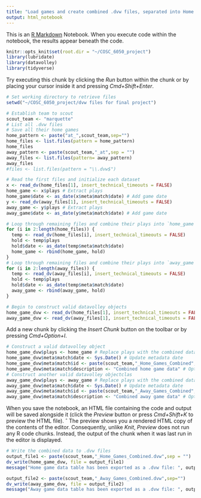 ```yaml
---
title: "Load games and create combined .dvw files, separated into Home and Away"
output: html_notebook
---
```


This is an [R Markdown](http://rmarkdown.rstudio.com) Notebook. When you execute code within the notebook, the results appear beneath the code. 
```r
knitr::opts_knit$set(root.dir = "~/COSC_6050_project")
library(lubridate)
library(datavolley)
library(tidyverse)
```

Try executing this chunk by clicking the *Run* button within the chunk or by placing your cursor inside it and pressing *Cmd+Shift+Enter*. 

```r
# Set working directory to retrieve files
setwd("~/COSC_6050_project/dvw files for final project")

# Establish team to scout
scout_team <- "marquette"
# List all .dvw files
# Save all their home games
home_pattern <- paste("at_",scout_team,sep="")
home_files <- list.files(pattern = home_pattern)
home_files
away_pattern <- paste(scout_team,"_at",sep = "")
away_files <- list.files(pattern= away_pattern)
away_files
#files <- list.files(pattern = "\\.dvw$")

# Read the first files and initialize each dataset
x <- read_dv(home_files[1], insert_technical_timeouts = FALSE)
home_game <- x$plays # Extract plays
home_game$date <- as_date(x$meta$match$date) # Add game date
y <- read_dv(away_files[1], insert_technical_timeouts = FALSE)
away_game <- y$plays # Extract plays
away_game$date <- as_date(y$meta$match$date) # Add game date

# Loop through remaining files and combine their plays into `home_game`
for (i in 2:length(home_files)) {
  temp <- read_dv(home_files[i], insert_technical_timeouts = FALSE)
  hold <- temp$plays
  hold$date <- as_date(temp$meta$match$date)
  home_game <- rbind(home_game, hold)
}
# Loop through remaining files and combine their plays into `away_game`
for (i in 2:length(away_files)) {
  temp <- read_dv(away_files[i], insert_technical_timeouts = FALSE)
  hold <- temp$plays
  hold$date <- as_date(temp$meta$match$date)
  away_game <- rbind(away_game, hold)
}

# Begin to construct valid datavolley objects
home_game_dvw <- read_dv(home_files[1], insert_technical_timeouts = FALSE) # Reload the first file as a template
away_game_dvw <- read_dv(away_files[1], insert_technical_timeouts = FALSE) # Reload the first file as a template

```

Add a new chunk by clicking the *Insert Chunk* button on the toolbar or by pressing *Cmd+Option+I*.
```r
# Construct a valid datavolley object
home_game_dvw$plays <- home_game # Replace plays with the combined data
home_game_dvw$meta$match$date <- Sys.Date() # Update metadata date
home_game_dvw$meta$match$id <- paste(scout_team,"_Home_Games_Combined", sep="") # Assign an ID
home_game_dvw$meta$match$description <- "Combined home game data" # Optional description
# Construct another valid datavolley objectclas
away_game_dvw$plays <- away_game # Replace plays with the combined data
away_game_dvw$meta$match$date <- Sys.Date() # Update metadata date
away_game_dvw$meta$match$id <- paste(scout_team,"_Away_Games_Combined", sep="") # Assign an ID
away_game_dvw$meta$match$description <- "Combined away game data" # Optional description
```

When you save the notebook, an HTML file containing the code and output will be saved alongside it (click the *Preview* button or press *Cmd+Shift+K* to preview the HTML file). 
ˆ
The preview shows you a rendered HTML copy of the contents of the editor. Consequently, unlike *Knit*, *Preview* does not run any R code chunks. Instead, the output of the chunk when it was last run in the editor is displayed.
```r
# Write the combined data to .dvw files
output_file1 <- paste(scout_team,"_Home_Games_Combined.dvw",sep = "")
dv_write(home_game_dvw, file = output_file1)
message("Home game data table has been exported as a .dvw file: ", output_file1)

output_file2 <- paste(scout_team,"_Away_Games_Combined.dvw",sep="")
dv_write(away_game_dvw, file = output_file2)
message("Away game data table has been exported as a .dvw file: ", output_file2)
```

